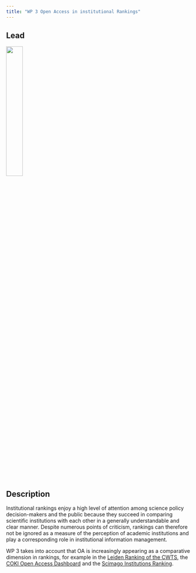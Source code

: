 ```yaml
---
title: "WP 3 Open Access in institutional Rankings"
---
```


## Lead

![](../images/SUB_centered_cmyk.png){width=30%}

## Description

Institutional rankings enjoy a high level of attention among science policy decision-makers and the public because they succeed in comparing scientific institutions with each other in a generally understandable and clear manner. Despite numerous points of criticism, rankings can therefore not be ignored as a measure of the perception of academic institutions and play a corresponding role in institutional information management.

WP 3 takes into account that OA is increasingly appearing as a comparative dimension in rankings, for example in the [Leiden Ranking of the CWTS](https://www.leidenranking.com), the [COKI Open Access Dashboard](https://open.coki.ac/) and the [Scimago Institutions Ranking](https://www.scimagoir.com/).